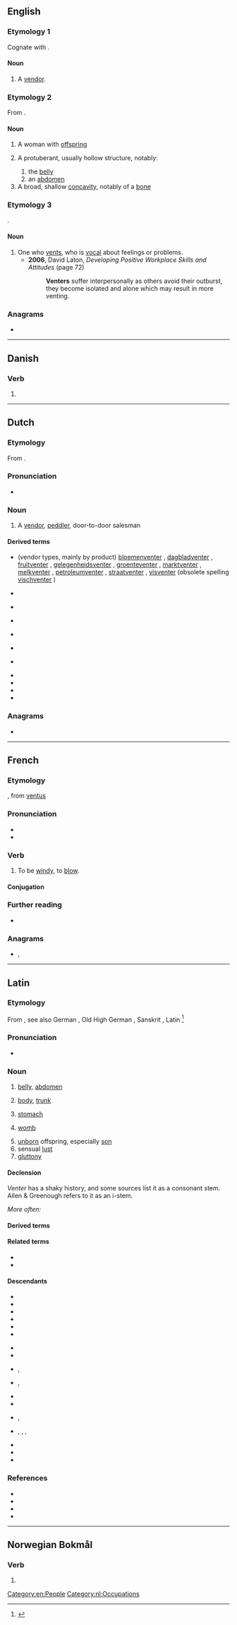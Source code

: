 ==English==

===Etymology 1===
Cognate with {{cog|nl|venter}}.

====Noun====
{{en-noun}}

# {{lb|en|obsolete}} A [[vendor]].

===Etymology 2===
From {{etyl|la|en}} {{m|la|venter||belly, womb, offspring}}.

====Noun====
{{en-noun}}

# A woman with [[offspring]]
# {{lb|en|anatomy}} A protuberant, usually hollow structure, notably:
## the [[belly]]
## an [[abdomen]]
# A broad, shallow [[concavity]], notably of a [[bone]]

===Etymology 3===
{{affix|en|vent|-er|id2=agent noun}}.

====Noun====
{{en-noun}}

# One who [[vent]]s, who is [[vocal]] about feelings or problems.
#* '''2006''', David Laton, ''Developing Positive Workplace Skills and Attitudes'' (page 72)
#*: '''Venters''' suffer interpersonally as others avoid their outburst, they become isolated and alone which may result in more venting.

===Anagrams===
* {{anagrams|en|a=eenrtv|Ventre|Vernet}}

[[Category:en:People]]

----

==Danish==

===Verb===
{{head|da|verb form}}

# {{present tense of|vente|lang=da}}

----

==Dutch==

===Etymology===
From {{af|nl|venten|-er|id2=agent noun}}.

===Pronunciation===
* {{audio|Nl-venter.ogg|Audio|lang=nl}}

===Noun===
{{nl-noun|m|-s|ventertje}}

# A [[vendor]], [[peddler]], door-to-door salesman

====Derived terms====
* (vendor types, mainly by product) [[bloemenventer]] {{g2|m}}, [[dagbladventer]] {{g2|m}}, [[fruitventer]] {{g2|m}}, [[gelegenheidsventer]] {{g2|m}}, [[groenteventer]] {{g2|m}}, [[marktventer]] {{g2|m}}, [[melkventer]] {{g2|m}}, [[petroleumventer]] {{g2|m}}, [[straatventer]] {{g2|m}}, [[visventer]] {{g2|m}} (obsolete spelling [[vischventer]] {{g2|m}})
* {{l|nl|ideeënventer}} {{g2|m}}
* {{l|nl|venterigge}}
* {{l|nl|ventster}} {{g2|f}}
* {{l|nl|potloodventer}} {{g2|m}}
* {{l|nl|ventersbond}} {{g2|m}}
* {{l|nl|ventersgeroep}} {{g2|n}}
* {{l|nl|ventersgroep}}
* {{l|nl|venterskar}}
* {{l|nl|venterskreet}}
* {{l|nl|venterskroeg}}

===Anagrams===
* {{l|nl|vreten}}

[[Category:nl:Occupations]]

----

==French==

===Etymology===
{{suffix|fr|vent|er|gloss1=wind}}, from {{etyl|la|fr}} [[ventus]]

===Pronunciation===
* {{fr-IPA}}
* {{audio|Fr-Paris--venter.ogg|Audio (Paris)|lang=fr}}

===Verb===
{{fr-verb|type=impersonal}}

# {{lb|fr|impersonal|weather}} To be [[windy]], to [[blow]].

====Conjugation====
{{fr-conj-auto|impers=y}}

===Further reading===
* {{R:TLFi}}

===Anagrams===
* {{l|fr|rêvent}}, {{l|fr|ventre}}

----

==Latin==
{{wikipedia|lang=la}}

===Etymology===
From {{der|la|ine-pro|*wend-tri-}}, see also German {{m|de|Wanst||belly, paunch}}, Old High German {{m|goh|wanast}}, Sanskrit {{m|sa|वस्ति||bladder}}, Latin {{m|la|vēsīca||bladder}}<ref>{{R:Nocentini|hw=ventre}}</ref>

===Pronunciation===
* {{la-IPA|venter}}

===Noun===
{{la-noun|venter|ventris|m|third}}

# {{lb|la|anatomy}} [[belly]], [[abdomen]]
# {{lb|la|anatomy}} [[body]], [[trunk]]
# {{lb|la|anatomy}} [[stomach]]
# {{lb|la|anatomy}} [[womb]]
# [[unborn]] offspring, especially [[son]]
# sensual [[lust]]
# [[gluttony]]

====Declension====
''Venter'' has a shaky history, and some sources list it as a consonant stem. Allen & Greenough refers to it as an i-stem.

{{la-decl-3rd-I|venter}}
''More often:''
{{la-decl-3rd-I-navis|venter}}

====Derived terms====
{{der3|la|ventrālis|ventricola|ventriculus|ventrifluus|ventriloquus|ventriōsus}}

====Related terms====
* {{l|la|ventriculātiō}}
* {{l|la|ventriculōsus}}

====Descendants====
{{top3}}
* {{desc|ast|vientre}}
* {{desc|ca|ventre}}
* {{desc|dlm|viantro}}
* {{desc|eo|ventro}}
* {{desc|fr|ventre}}
* {{desc|fur|vintri}}
{{mid3}}
* {{desc|io|ventro}}
* {{desc|it|ventre}}
* {{desc|nrf|ventre}} {{qualifier|Jersey|Guernsey}}, {{l|nrf|vãtr}} {{qualifier|Sark}}
* {{desc|oc|ventre}}, {{l|oc|vente}}
* {{desc|pt|ventre}}
* {{desc|ro|vintre}}
{{mid3}}
* {{desc|rm|venter}}, {{l|rm|vainter}}
* {{desc|sc|bentre}}, {{l|sc|bentri}}, {{l|sc|brente}}, {{l|sc|brenti}}
* {{desc|scn|ventri}}
* {{desc|es|vientre}}
* {{desc|wa|vinte}}
{{bottom}}

===References===
* {{R:L&S}}
* {{R:Elementary Lewis}}
* {{R:Gaffiot}}
* {{R:M&A}}
<references/>

----

==Norwegian Bokmål==

===Verb===
{{head|nb|verb form}}

# {{inflection of|nb|vente||pres}}